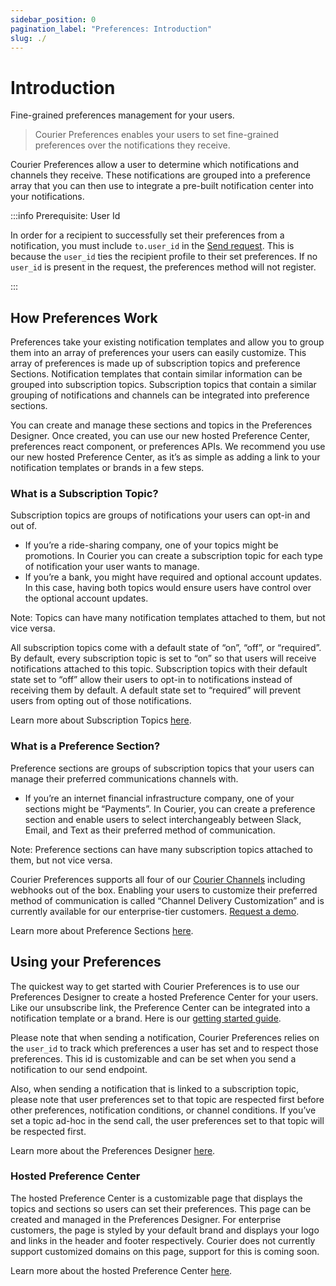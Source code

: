 ```yaml
---
sidebar_position: 0
pagination_label: "Preferences: Introduction"
slug: ./
---
```


# Introduction

Fine-grained preferences management for your users.

> Courier Preferences enables your users to set fine-grained preferences over the notifications they receive.

Courier Preferences allow a user to determine which notifications and channels they receive. These notifications are grouped into a preference array that you can then use to integrate a pre-built notification center into your notifications.

:::info Prerequisite: User Id

In order for a recipient to successfully set their preferences from a notification, you must include `to.user_id` in the [Send request](/reference/send/message). This is because the `user_id` ties the recipient profile to their set preferences. If no `user_id` is present in the request, the preferences method will not register.

:::

## How Preferences Work

Preferences take your existing notification templates and allow you to group them into an array of preferences your users can easily customize. This array of preferences is made up of subscription topics and preference Sections. Notification templates that contain similar information can be grouped into subscription topics. Subscription topics that contain a similar grouping of notifications and channels can be integrated into preference sections.

You can create and manage these sections and topics in the Preferences Designer. Once created, you can use our new hosted Preference Center, preferences react component, or preferences APIs. We recommend you use our new hosted Preference Center, as it’s as simple as adding a link to your notification templates or brands in a few steps.

### What is a Subscription Topic?

Subscription topics are groups of notifications your users can opt-in and out of.

- If you’re a ride-sharing company, one of your topics might be promotions. In Courier you can create a subscription topic for each type of notification your user wants to manage.
- If you’re a bank, you might have required and optional account updates. In this case, having both topics would ensure users have control over the optional account updates.

Note: Topics can have many notification templates attached to them, but not vice versa.

All subscription topics come with a default state of “on”, “off”, or “required”. By default, every subscription topic is set to “on” so that users will receive notifications attached to this topic. Subscription topics with their default state set to “off” allow their users to opt-in to notifications instead of receiving them by default. A default state set to “required” will prevent users from opting out of those notifications.

Learn more about Subscription Topics [here](./preference-center/designer/#subscription-topics).

### What is a Preference Section?

Preference sections are groups of subscription topics that your users can manage their preferred communications channels with.

- If you’re an internet financial infrastructure company, one of your sections might be “Payments”. In Courier, you can create a preference section and enable users to select interchangeably between Slack, Email, and Text as their preferred method of communication.

Note: Preference sections can have many subscription topics attached to them, but not vice versa.

Courier Preferences supports all four of our [Courier Channels](https://help.courier.com/en/articles/4196354-what-are-channels-and-integrations) including webhooks out of the box. Enabling your users to customize their preferred method of communication is called “Channel Delivery Customization” and is currently available for our enterprise-tier customers. [Request a demo](https://www.courier.com/request-demo/).

Learn more about Preference Sections [here](./preference-center/designer/#preference-sections).

## Using your Preferences

The quickest way to get started with Courier Preferences is to use our Preferences Designer to create a hosted Preference Center for your users. Like our unsubscribe link, the Preference Center can be integrated into a notification template or a brand. Here is our [getting started guide](https://www.courier.com/docs/courier-preferences/preference-center/introduction/).

Please note that when sending a notification, Courier Preferences relies on the `user_id` to track which preferences a user has set and to respect those preferences. This id is customizable and can be set when you send a notification to our send endpoint.

Also, when sending a notification that is linked to a subscription topic, please note that user preferences set to that topic are respected first before other preferences, notification conditions, or channel conditions. If you’ve set a topic ad-hoc in the send call, the user preferences set to that topic will be respected first.

Learn more about the Preferences Designer [here](./preference-center/designer).

### Hosted Preference Center

The hosted Preference Center is a customizable page that displays the topics and sections so users can set their preferences. This page can be created and managed in the Preferences Designer. For enterprise customers, the page is styled by your default brand and displays your logo and links in the header and footer respectively. Courier does not currently support customized domains on this page, support for this is coming soon.

Learn more about the hosted Preference Center [here](./preference-center/hosted-page).
